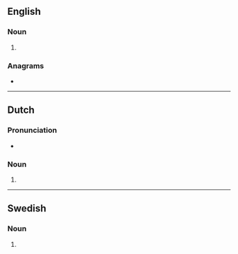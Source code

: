 ==English==

===Noun===
{{head|en|noun plural form}}

# {{plural of|navel|lang=en}}

===Anagrams===
* {{anagrams|en|Valens|elvans|levans|snavel}}

----

==Dutch==

===Pronunciation===
* {{audio|Nl-navels.ogg|Audio|lang=nl}}

===Noun===
{{head|nl|noun plural form}}

# {{nl-noun form of|pl|navel}}

----

==Swedish==

===Noun===
{{head|sv|noun form}}

# {{sv-noun-form-indef-gen|navel}}